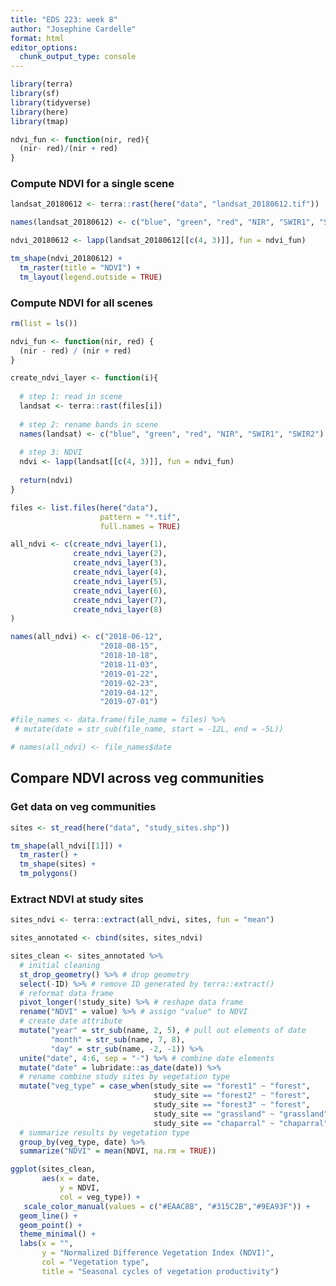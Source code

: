 ```yaml
---
title: "EDS 223: week 8"
author: "Josephine Cardelle"
format: html
editor_options: 
  chunk_output_type: console
---
```


```r
library(terra)
library(sf)
library(tidyverse)
library(here)
library(tmap)
```


```r
ndvi_fun <- function(nir, red){
  (nir- red)/(nir + red)
}
```

### Compute NDVI for a single scene
```r
landsat_20180612 <- terra::rast(here("data", "landsat_20180612.tif"))

names(landsat_20180612) <- c("blue", "green", "red", "NIR", "SWIR1", "SWIR2")

ndvi_20180612 <- lapp(landsat_20180612[[c(4, 3)]], fun = ndvi_fun)

tm_shape(ndvi_20180612) +
  tm_raster(title = "NDVI") +
  tm_layout(legend.outside = TRUE)
```


### Compute NDVI for all scenes
```r
rm(list = ls())

ndvi_fun <- function(nir, red) {
  (nir - red) / (nir + red)
}
```

```r
create_ndvi_layer <- function(i){
  
  # step 1: read in scene
  landsat <- terra::rast(files[i])
  
  # step 2: rename bands in scene
  names(landsat) <- c("blue", "green", "red", "NIR", "SWIR1", "SWIR2")
  
  # step 3: NDVI
  ndvi <- lapp(landsat[[c(4, 3)]], fun = ndvi_fun)
  
  return(ndvi)
}
```


```r
files <- list.files(here("data"), 
                    pattern = "*.tif", 
                    full.names = TRUE)

```

```r
all_ndvi <- c(create_ndvi_layer(1),
              create_ndvi_layer(2),
              create_ndvi_layer(3),
              create_ndvi_layer(4),
              create_ndvi_layer(5),
              create_ndvi_layer(6),
              create_ndvi_layer(7),
              create_ndvi_layer(8)
)

names(all_ndvi) <- c("2018-06-12", 
                    "2018-08-15", 
                    "2018-10-18", 
                    "2018-11-03", 
                    "2019-01-22", 
                    "2019-02-23", 
                    "2019-04-12", 
                    "2019-07-01")
```

```r
#file_names <- data.frame(file_name = files) %>% 
 # mutate(date = str_sub(file_name, start = -12L, end = -5L))

# names(all_ndvi) <- file_names$date

```

## Compare NDVI across veg communities

### Get data on veg communities

```r
sites <- st_read(here("data", "study_sites.shp"))

tm_shape(all_ndvi[[1]]) +
  tm_raster() +
  tm_shape(sites) +
  tm_polygons()
```

### Extract NDVI at study sites

```r
sites_ndvi <- terra::extract(all_ndvi, sites, fun = "mean")

sites_annotated <- cbind(sites, sites_ndvi)
```

```r
sites_clean <- sites_annotated %>%
  # initial cleaning
  st_drop_geometry() %>% # drop geometry
  select(-ID) %>% # remove ID generated by terra::extract()
  # reformat data frame
  pivot_longer(!study_site) %>% # reshape data frame
  rename("NDVI" = value) %>% # assign "value" to NDVI
  # create date attribute
  mutate("year" = str_sub(name, 2, 5), # pull out elements of date
         "month" = str_sub(name, 7, 8),
         "day" = str_sub(name, -2, -1)) %>%
  unite("date", 4:6, sep = "-") %>% # combine date elements
  mutate("date" = lubridate::as_date(date)) %>%
  # rename combine study sites by vegetation type
  mutate("veg_type" = case_when(study_site == "forest1" ~ "forest",
                                study_site == "forest2" ~ "forest",
                                study_site == "forest3" ~ "forest",
                                study_site == "grassland" ~ "grassland",
                                study_site == "chaparral" ~ "chaparral")) %>%
  # summarize results by vegetation type
  group_by(veg_type, date) %>%
  summarize("NDVI" = mean(NDVI, na.rm = TRUE))
```

```r
ggplot(sites_clean,
       aes(x = date, 
           y = NDVI,
           col = veg_type)) +
   scale_color_manual(values = c("#EAAC8B", "#315C2B","#9EA93F")) +
  geom_line() +
  geom_point() +
  theme_minimal() +
  labs(x = "", 
       y = "Normalized Difference Vegetation Index (NDVI)", 
       col = "Vegetation type",
       title = "Seasonal cycles of vegetation productivity")
```

